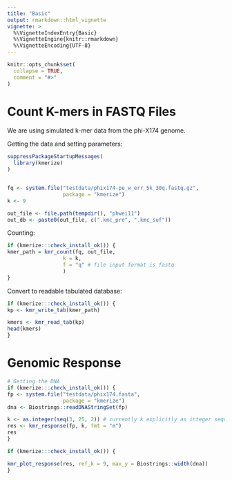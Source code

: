 ```yaml
---
title: "Basic"
output: rmarkdown::html_vignette
vignette: >
  %\VignetteIndexEntry{Basic}
  %\VignetteEngine{knitr::rmarkdown}
  %\VignetteEncoding{UTF-8}
---
```


```r
knitr::opts_chunk$set(
  collapse = TRUE,
  comment = "#>"
)

```


# Count K-mers in FASTQ Files

We are using simulated k-mer data from the phi-X174 genome.


Getting the data and setting parameters:

```r

suppressPackageStartupMessages(
  library(kmerize)
)


fq <- system.file("testdata/phix174-pe_w_err_5k_30q.fastq.gz", 
                  package = "kmerize")
k <- 9

out_file <- file.path(tempdir(), "phwei11")
out_db <- paste0(out_file, c(".kmc_pre", ".kmc_suf"))

```


Counting:

```r
if (kmerize:::check_install_ok()) {
kmer_path = kmr_count(fq, out_file, 
                  k = k, 
                  f = "q" # file input format is fastq
                  )  
}


```

Convert to readable tabulated database:

```r
if (kmerize:::check_install_ok()) {
kp <- kmr_write_tab(kmer_path)

kmers <- kmr_read_tab(kp)
head(kmers)
}
```

# Genomic Response

```r
# Getting the DNA
if (kmerize:::check_install_ok()) {
fp <- system.file("testdata/phix174.fasta", 
                  package = "kmerize")
dna <- Biostrings::readDNAStringSet(fp)

k <- as.integer(seq(3, 25, 2)) # currently k explicitly as integer sequence
res <- kmr_response(fp, k, fmt = "m")
res
}

```
```r
if (kmerize:::check_install_ok()) {

kmr_plot_response(res, ref_k = 9, max_y = Biostrings::width(dna))
}
```

